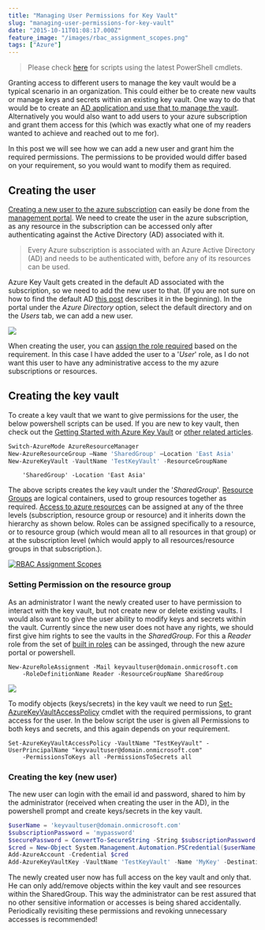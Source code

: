 ```yaml
---
title: "Managing User Permissions for Key Vault"
slug: "managing-user-permissions-for-key-vault"
date: "2015-10-11T01:08:17.000Z"
feature_image: "/images/rbac_assignment_scopes.png"
tags: ["Azure"]
---
```


> Please check [here](/posts/how-the-deprecation-of-switch-azuremode-affects-azure-key-vault/) for scripts using the latest PowerShell cmdlets.

Granting access to different users to manage the key vault would be a typical scenario in an organization. This could either be to create new vaults or manage keys and secrets within an existing key vault. One way to do that would be to create an [AD application and use that to manage the vault](/posts/authenticating-a-client-application-with-azure-key-vault/). Alternatively you would also want to add users to your azure subscription and grant them access for this (which was exactly what one of my readers wanted to achieve and reached out to me for).

In this post we will see how we can add a new user and grant him the required permissions. The permissions to be provided would differ based on your requirement, so you would want to modify them as required.

Creating the user
-----------------

[Creating a new user to the azure subscription](https://azure.microsoft.com/en-us/documentation/articles/active-directory-create-users/) can easily be done from the [management portal](https://manage.windowsazure.com). We need to create the user in the azure subscription, as any resource in the subscription can be accessed only after authenticating against the Active Directory (AD) associated with it.

> Every Azure subscription is associated with an Azure Active Directory (AD) and needs to be authenticated with, before any of its resources can be used.

Azure Key Vault gets created in the default AD associated with the subscription, so we need to add the new user to that. (If you are not sure on how to find the default AD [this post](/posts/authenticating-a-client-application-with-azure-key-vault/) describes it in the beginning). In the portal under the _Azure Directory_ option, select the default directory and on the _Users_ tab, we can add a new user.

![](/images/ad_add_user.png)

When creating the user, you can [assign the role required](https://azure.microsoft.com/en-us/documentation/articles/active-directory-assign-admin-roles/) based on the requirement. In this case I have added the user to a '_User_' role, as I do not want this user to have any administrative access to the my azure subscriptions or resources.

Creating the key vault
----------------------

To create a key vault that we want to give permissions for the user, the below powershell scripts can be used. If you are new to key vault, then check out the [Getting Started with Azure Key Vault](/posts/getting-started-with-azure-key-vault/) or [other related articles](/blog/tag/azure-key-vault/).

```powershell
Switch-AzureMode AzureResourceManager
New-AzureResourceGroup –Name 'SharedGroup' –Location 'East Asia'
New-AzureKeyVault -VaultName 'TestKeyVault' -ResourceGroupName
```
    	'SharedGroup' -Location 'East Asia'
    

The above scripts creates the key vault under the '_SharedGroup_'. [Resource Groups](https://azure.microsoft.com/en-us/documentation/articles/resource-group-overview/#resource-groups) are logical containers, used to group resources together as required. [Access to azure resources](https://azure.microsoft.com/en-us/documentation/articles/role-based-access-control-configure/) can be assigned at any of the three levels (subscription, resource group or resource) and it inherits down the hierarchy as shown below. Roles can be assigned specifically to a resource, or to resource group (which would mean all to all resources in that group) or at the subscription level (which would apply to all resources/resource groups in that subscription.).

[![RBAC Assignment Scopes](/images/rbac_assignment_scopes.png)](https://acomdpsstorage.blob.core.windows.net/dpsmedia-prod/azure.microsoft.com/en-us/documentation/articles/role-based-access-control-configure/20151006095042/rbacassignmentscopes.png)

### Setting Permission on the resource group

As an administrator I want the newly created user to have permission to interact with the key vault, but not create new or delete existing vaults. I would also want to give the user ability to modify keys and secrets within the vault. Currently since the new user does not have any rights, we should first give him rights to see the vaults in the _SharedGroup_. For this a _Reader_ role from the set of [built in roles](https://azure.microsoft.com/en-us/documentation/articles/role-based-access-control-configure/#built-in-roles) can be assinged, through the new azure portal or powershell.

    New-AzureRoleAssignment -Mail keyvaultuser@domain.onmicrosoft.com
    	-RoleDefinitionName Reader -ResourceGroupName SharedGroup
    

![](/images/resource_group_permission.png)

To modify objects (keys/secrets) in the key vault we need to run [Set-AzureKeyVaultAccessPolicy](https://msdn.microsoft.com/en-us/library/dn903607.aspx) cmdlet with the required permissions, to grant access for the user. In the below script the user is given all Permissions to both keys and secrets, and this again depends on your requirement.

    Set-AzureKeyVaultAccessPolicy -VaultName "TestKeyVault" -UserPrincipalName "keyvaultuser@domain.onmicrosoft.com"
    	-PermissionsToKeys all -PermissionsToSecrets all
    

### Creating the key (new user)

The new user can login with the email id and password, shared to him by the administrator (received when creating the user in the AD), in the powershell prompt and create keys/secrets in the key vault.

```powershell
$userName = 'keyvaultuser@domain.onmicrosoft.com'
$subscriptionPassword = 'mypassword'
$securePassword = ConvertTo-SecureString -String $subscriptionPassword -AsPlainText -Force
$cred = New-Object System.Management.Automation.PSCredential($userName, $securePassword)
Add-AzureAccount -Credential $cred
Add-AzureKeyVaultKey -VaultName 'TestKeyVault' -Name 'MyKey' -Destination 'Software'
```
    

The newly created user now has full access on the key vault and only that. He can only add/remove objects within the key vault and see resources within the SharedGroup. This way the administrator can be rest assured that no other sensitive information or accesses is being shared accidentally. Periodically revisiting these permissions and revoking unnecessary accesses is recommended!